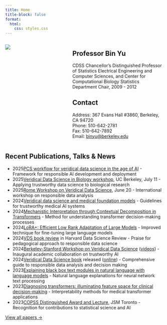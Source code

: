 ```yaml
---
title: Home
title-block: false
format:
  html:
    css: styles.css
---
```



:::: {.columns}

::: {.column width="40%"}
![](images/binyu.jpg)
:::

::: {.column width="60%"}
## Professor Bin Yu

CDSS Chancellor's Distinguished Professor of Statistics
Electrical Engineering and Computer Sciences, and Center for Computational Biology
Statistics Department Chair, 2009 - 2012

## Contact

Address: 367 Evans Hall #3860, Berkeley, CA 94720  
Phone: 510-642-2781  
Fax: 510-642-7892  
Email: [binyu@berkeley.edu](mailto:binyu@berkeley.edu)
:::

::::

## Recent Publications, Talks & News

- <span class="year-entry">2025</span>[PCS workflow for veridical data science in the age of AI](https://www.stat.berkeley.edu/~yugroup/pubs/pcs_workflow-6.pdf) - Framework for responsible AI development and deployment
- <span class="year-entry">2025</span>[Veridical Data Science in Biology workshop](https://www.eventbrite.com/e/veridical-data-science-for-biology-2025-tickets-1384456339179), UC Berkeley, July 11 - Applying trustworthy data science to biological research
- <span class="year-entry">2025</span>[Rome Workshop on Veridical Data Science](https://www.integreat.no/events/public-events/workshops/veridical-data-science.html), June 20 - International workshop on responsible data analysis
- <span class="year-entry">2024</span>[Veridical data science and medical foundation models](https://arxiv.org/abs/2409.10580) - Guidelines for trustworthy medical AI systems
- <span class="year-entry">2024</span>[Mechanistic Interpretation through Contextual Decomposition in Transformers](https://arxiv.org/pdf/2407.00886) - Method for understanding transformer decision-making processes
- <span class="year-entry">2024</span>[LoRA+: Efficient Low Rank Adaptation of Large Models](https://arxiv.org/abs/2402.12354) - Improved technique for fine-tuning large language models
- <span class="year-entry">2024</span>[VDS book review](https://hdsr.mitpress.mit.edu/pub/5322mn1e/release/3) in Harvard Data Science Review - Praise for pedagogical approach to responsible data science
- <span class="year-entry">2024</span>[Berkeley-Stanford Workshop on Veridical Data Science](https://na.eventscloud.com/website/69057/) ([videos](https://www.youtube.com/playlist?list=PLKW2Azk23ZtSrg4jwLSioaV1bwmFnQ1Bx)) - Inaugural academic collaboration on trustworthy AI
- <span class="year-entry">2024</span>[Veridical Data Science book](https://mitpress.mit.edu/9780262049191/veridical-data-science/) released ([online](http://vdsbook.com/)) - Comprehensive guide to responsible data analysis and decision making
- <span class="year-entry">2023</span>[Explaining black box text modules in natural language with language models](https://arxiv.org/abs/2305.09863) - Natural language explanations for neural network text processing
- <span class="year-entry">2023</span>[Diagnosing transformers: illuminating feature space for clinical decision-making](https://arxiv.org/abs/2305.17588) - Interpretability methods for medical transformer applications
- <span class="year-entry">2023</span>[COPSS Distinguished Award and Lecture](https://ww2.amstat.org/meetings/jsm/2023/webcasts/index.cfm), JSM Toronto - Recognition for contributions to statistical science and AI

[View all papers →](papers.qmd)

